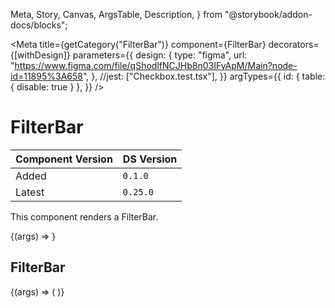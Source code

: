   Meta,
  Story,
  Canvas,
  ArgsTable,
  Description,
} from "@storybook/addon-docs/blocks";


<Meta
  title={getCategory("FilterBar")}
  component={FilterBar}
  decorators={[withDesign]}
  parameters={{
    design: {
      type: "figma",
      url:
        "https://www.figma.com/file/qShodlfNCJHb8n03IFyApM/Main?node-id=11895%3A658",
    },
    //jest: ["Checkbox.test.tsx"],
  }}
  argTypes={{
    id: { table: { disable: true } },
  }}
/>

# FilterBar

| Component Version | DS Version |
| ----------------- | ---------- |
| Added             | `0.1.0`    |
| Latest            | `0.25.0`   |

<Description of={FilterBar} />

This component renders a FilterBar.

<Canvas withToolbar>
  <Story
    name="FilterBar"
    args={{
      id: "filter-bar-basic",
      label: "Filter By:",
      isModalOpen: false,
      isMobile: false,
      selectedItems: [],
    }}
  >
    {(args) => <FilterBar {...args} />}
  </Story>
</Canvas>

<ArgsTable story="FilterBar" />

## FilterBar

<Canvas>
  <Story
    name="FilterBar With MultiSelects"
    args={{
      id: "filter-bar-with-multiselects",
      label: "Filter By:",
      isModalOpen: false,
      isMobile: false,
      //selectedItems: {},
    }}
  >
    {(args) => (
      <FilterBarStory
        {...args}
        id="filter-bar-multiselect"
        label="Filter By:"
      />
    )}
  </Story>
</Canvas>

<ArgsTable story="FilterBar With MultiSelect" />
